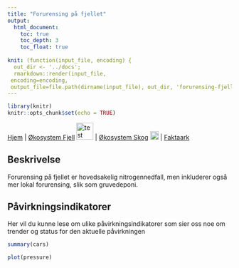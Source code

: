 ```yaml
---
title: "Forurensing på fjellet"
output:
  html_document:
    toc: true
    toc_depth: 3
    toc_float: true
    
knit: (function(input_file, encoding) {
  out_dir <- '../docs';
  rmarkdown::render(input_file,
 encoding=encoding,
 output_file=file.path(dirname(input_file), out_dir, 'forurensing-fjell.html'))})
---
```


```r
library(knitr)
knitr::opts_chunk$set(echo = TRUE)
```


[Hjem](https://ninanor.github.io/IBECA) | 
[Økosystem Fjell](https://ninanor.github.io/IBECA/fjell)
![test](../figures/fjellLogo.png){width=1cm} |
[Økosystem Skog](https://ninanor.github.io/IBECA/skog)
![test](../figures/skogLogo.png){width=0.5cm} |
[Faktaark](https://ninanor.github.io/IBECA/faktaark)


## Beskrivelse
Forurensing på fjellet er hovedsakelig nitrogennedfall, men inkluderer også 
mer lokal forurensing, slik som gruvedeponi.


## Påvirkningsindikatorer
Her vil du kunne lese om ulike påvirkningsindikatorer som sier oss noe om
trender og status for den aktuelle påvirkningen 

```r
summary(cars)
```


```r
plot(pressure)
```





